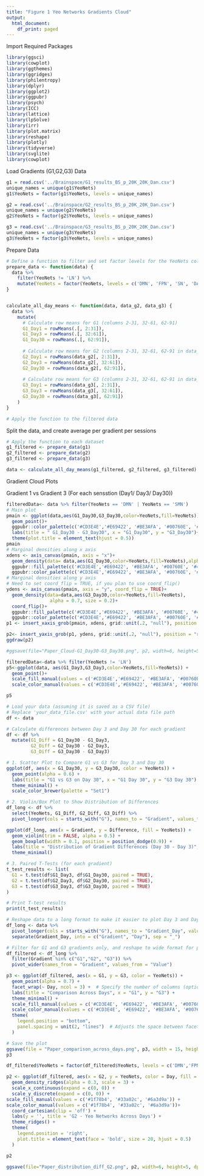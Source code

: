 ```yaml
---
title: "Figure 1 Yeo Networks Gradients Cloud"
output:
  html_document:
    df_print: paged
---
```


Import Required Packages 
```r
library(ggsci)
library(cowplot)
library(ggthemes)
library(ggridges)
library(philentropy)
library(dplyr)
library(ggplot2)
library(ggpubr)
library(psych)
library(ICC)
library(lattice)
library(lpSolve)
library(irr)
library(plot.matrix)
library(reshape)
library(plotly)
library(tidyverse)
library(svglite)
library(cowplot) 

```


Load Gradients (G1,G2,G3) Data

```r
g1 = read.csv('../Brainspace/G1_results_BS_p_20K_20K_Dan.csv')
unique_names = unique(g1$YeoNets)
g1$YeoNets = factor(g1$YeoNets, levels = unique_names)

g2 = read.csv('../Brainspace/G2_results_BS_p_20K_20K_Dan.csv')
unique_names = unique(g2$YeoNets)
g2$YeoNets = factor(g2$YeoNets, levels = unique_names)

g3 = read.csv('../Brainspace/G3_results_BS_p_20K_20K_Dan.csv')
unique_names = unique(g3$YeoNets)
g3$YeoNets = factor(g3$YeoNets, levels = unique_names)

```

Prepare Data

```r

# Define a function to filter and set factor levels for the YeoNets column
prepare_data <- function(data) {
  data %>%
    filter(YeoNets != 'LN') %>%
    mutate(YeoNets = factor(YeoNets, levels = c('DMN', 'FPN', 'SN', 'DAN', 'SMN', 'VN')))
}


calculate_all_day_means <- function(data, data_g2, data_g3) {
  data %>%
    mutate(
      # Calculate row means for G1 (columns 2-31, 32-61, 62-91)
      G1_Day1 = rowMeans(.[, 2:31]),
      G1_Day3 = rowMeans(.[, 32:61]),
      G1_Day30 = rowMeans(.[, 62:91]),
      
      # Calculate row means for G2 (columns 2-31, 32-61, 62-91 in data_g2)
      G2_Day1 = rowMeans(data_g2[, 2:31]),
      G2_Day3 = rowMeans(data_g2[, 32:61]),
      G2_Day30 = rowMeans(data_g2[, 62:91]),
      
      # Calculate row means for G3 (columns 2-31, 32-61, 62-91 in data_g3)
      G3_Day1 = rowMeans(data_g3[, 2:31]),
      G3_Day3 = rowMeans(data_g3[, 32:61]),
      G3_Day30 = rowMeans(data_g3[, 62:91])
    )
}

# Apply the function to the filtered data
```


Split the data, and create average per gradient per sessions

```r

# Apply the function to each dataset
g1_filtered <- prepare_data(g1)
g2_filtered <- prepare_data(g2)
g3_filtered <- prepare_data(g3)  

data <- calculate_all_day_means(g1_filtered, g2_filtered, g3_filtered)
```


Gradient Cloud Plots

Gradient 1 vs Gradient 3 (For each sensstion (Day1/ Day3/ Day30))
```r

filteredData<- data %>% filter(YeoNets == 'DMN' | YeoNets == 'SMN')
# Main plot
pmain <- ggplot(data,aes(G1_Day30,G3_Day30,color=YeoNets,fill=YeoNets))+
  geom_point()+
  ggpubr::color_palette(c('#CD3E4E','#E69422', '#BE3AFA', '#00760E', '#4682B4', '#781286'))+
  labs(title = " G1_Day30 - G3_Day30", x = "G1_Day30", y = "G3_Day30")+
  theme(plot.title = element_text(hjust = 0.5))
pmain
# Marginal densities along x axis
xdens <- axis_canvas(pmain, axis = "x")+
  geom_density(data= data,aes(G1_Day30,color=YeoNets,fill=YeoNets),alpha = 0.7, size = 0.2)+
  ggpubr::fill_palette(c('#CD3E4E','#E69422', '#BE3AFA', '#00760E', '#4682B4', '#781286'))+
  ggpubr::color_palette(c('#CD3E4E','#E69422', '#BE3AFA', '#00760E', '#4682B4', '#781286'))
# Marginal densities along y axis
# Need to set coord_flip = TRUE, if you plan to use coord_flip()
ydens <- axis_canvas(pmain, axis = "y", coord_flip = TRUE)+
  geom_density(data=data,aes(G3_Day30,color=YeoNets,fill=YeoNets),
                alpha = 0.7, size = 0.2)+
  coord_flip()+
  ggpubr::fill_palette(c('#CD3E4E','#E69422', '#BE3AFA', '#00760E', '#4682B4', '#781286'))+
  ggpubr::color_palette(c('#CD3E4E','#E69422', '#BE3AFA', '#00760E', '#4682B4', '#781286'))
p1 <- insert_xaxis_grob(pmain, xdens, grid::unit(.2, "null"), position = "top")

p2<- insert_yaxis_grob(p1, ydens, grid::unit(.2, "null"), position = "right")
ggdraw(p2)

#ggsave(file="Paper_Cloud-G1_Day30-G3_Day30.png", p2, width=6, height=5, dpi=400)

```
```r
filteredData<-data %>% filter(YeoNets != 'LN')
p5<-ggplot(data, aes(G1_Day3,G3_Day3,color=YeoNets,fill=YeoNets)) +
  geom_point()+
  scale_fill_manual(values = c('#CD3E4E','#E69422', '#BE3AFA', '#00760E', '#4682B4', '#781286')) +
  scale_color_manual(values = c('#CD3E4E','#E69422', '#BE3AFA', '#00760E', '#4682B4', '#781286'))

p5
```



```r
# Load your data (assuming it is saved as a CSV file)
# Replace 'your_data_file.csv' with your actual data file path
df <- data

# Calculate differences between Day 3 and Day 30 for each gradient
df <- df %>%
  mutate(G1_Diff = G1_Day30 - G1_Day3,
         G2_Diff = G2_Day30 - G2_Day3,
         G3_Diff = G3_Day30 - G3_Day3)

# 1. Scatter Plot to Compare G1 vs G3 for Day 3 and Day 30
ggplot(df, aes(x = G1_Day30, y = G3_Day30, color = YeoNets)) +
  geom_point(alpha = 0.6) +
  labs(title = "G1 vs G3 on Day 30", x = "G1 Day 30", y = "G3 Day 30") +
  theme_minimal() +
  scale_color_brewer(palette = "Set1")

# 2. Violin/Box Plot to Show Distribution of Differences
df_long <- df %>%
  select(YeoNets, G1_Diff, G2_Diff, G3_Diff) %>%
  pivot_longer(cols = starts_with("G"), names_to = "Gradient", values_to = "Difference")

ggplot(df_long, aes(x = Gradient, y = Difference, fill = YeoNets)) +
  geom_violin(trim = FALSE, alpha = 0.5) +
  geom_boxplot(width = 0.1, position = position_dodge(0.9)) +
  labs(title = "Distribution of Gradient Differences (Day 30 - Day 3)", x = "Gradient", y = "Difference") +
  theme_minimal()

# 3. Paired T-Tests (for each gradient)
t_test_results <- list(
  G1 = t.test(df$G1_Day3, df$G1_Day30, paired = TRUE),
  G2 = t.test(df$G2_Day3, df$G2_Day30, paired = TRUE),
  G3 = t.test(df$G3_Day3, df$G3_Day30, paired = TRUE)
)

# Print T-test results
print(t_test_results)
```
```r
# Reshape data to a long format to make it easier to plot Day 3 and Day 30 together
df_long <- data %>%
  pivot_longer(cols = starts_with("G"), names_to = "Gradient_Day", values_to = "Value") %>%
  separate(Gradient_Day, into = c("Gradient", "Day"), sep = "_")

# Filter for G1 and G3 gradients only, and reshape to wide format for plotting
df_filtered <- df_long %>%
  filter(Gradient %in% c("G1","G2", "G3")) %>%
  pivot_wider(names_from = "Gradient", values_from = "Value")


```

```r
p3 <- ggplot(df_filtered, aes(x = G1, y = G3, color = YeoNets)) +
  geom_point(alpha = 0.7) +
  facet_wrap(~ Day, ncol = 3) +  # Specify the number of columns (optional, already in 3 columns here)
  labs(title = "Comparison Across Days", x = "G1", y = "G3") +
  theme_minimal() +
  scale_fill_manual(values = c('#CD3E4E', '#E69422', '#BE3AFA', '#00760E', '#4682B4', '#781286')) +
  scale_color_manual(values = c('#CD3E4E', '#E69422', '#BE3AFA', '#00760E', '#4682B4', '#781286')) +
  theme(
    legend.position = "bottom",
    panel.spacing = unit(2, "lines")  # Adjusts the space between facets
  )

# Save the plot
ggsave(file = "Paper_comparison_across_days.png", p3, width = 15, height = 8, dpi = 400)  # Increased width for more space
p3

```

```r
df_filtered$YeoNets = factor(df_filtered$YeoNets, levels = c('DMN','FPN','SN','DAN','VN','SMN'))

p2 <- ggplot(df_filtered, aes(x = G2, y = YeoNets, color = Day, fill = Day)) +
  geom_density_ridges(alpha = 0.3, scale = 3) +
  scale_x_continuous(expand = c(0, 0)) +
  scale_y_discrete(expand = c(0, 0)) +
scale_fill_manual(values = c('#1f78b4', '#33a02c', '#6a3d9a')) +
scale_color_manual(values = c('#1f78b4', '#33a02c', '#6a3d9a'))+
  coord_cartesian(clip = 'off') +
  labs(y = '', title = 'G2 - Yeo Networks Across Days') +
  theme_ridges() +
  theme(
    legend.position = 'right',
    plot.title = element_text(face = 'bold', size = 20, hjust = 0.5)
  )

p2

ggsave(file="Paper_distribution_diff_G2.png", p2, width=6, height=5, dpi=400)
```

